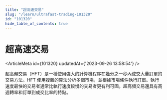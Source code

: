```yaml
---
title: "超高速交易"
slug: "/learn/ultrafast-trading-101320"
id: "101320"
hide_table_of_contents: true
---
```



# 超高速交易

<ArticleMeta id={101320} updatedAt={'2023-09-26 13:58:54'} />
<div className='border-solid border-b border-t-0 my-4 border-[var(--ifm-color-gray-300)]' />

超高頻交易（HFT）是一種使用強大的計算機程序在幾分之一秒內成交大量訂單的交易方法。HFT 使用複雜的算法分析多個市場，並根據市場條件執行訂單。執行速度最快的交易者通常比執行速度較慢的交易者更有利可圖。超高頻交易還具有高週轉率和訂單到成交比率的特點。
